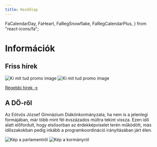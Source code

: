 ```yaml
---
title: Kezdőlap
---
```


  FaCalendarDay,
  FaHeart,
  FaRegSnowflake,
  FaRegCalendarPlus,
} from "react-icons/fa";

# Információk

## Friss hírek

<Cards>
  <ShowcaseCard title="KiMitTud?" href="/news/kmt">
    <img
      src="/kmt.png"
      alt="Ki mit tud promo image"
      style={{ aspectRatio: 12 / 7, objectFit: "cover" }}
    ></img>
  </ShowcaseCard>
  <ShowcaseCard
    title="Pulóver rendelés"
    href="https://pullowear.hu/termekkategoria/ejg/"
  >
    <img
      src="/kmt.png"
      alt="Ki mit tud promo image"
      style={{ aspectRatio: 12 / 7, objectFit: "cover" }}
    ></img>
  </ShowcaseCard>
</Cards>

[Régebbi hírek →](/news)

## A DÖ-ről

Az Eötvös József Gimnázium Diákönkormányzata, ha nem is a jelenlegi formájában, már több mint fél évszázados múltra tekint vissza. Ezen idő alatt előfordult, hogy elsősorban az érdekképviselet terén működött, más időszakokban pedig inkább a programkoordináció irányításában járt élen.

<Cards>
  <ShowcaseCard title="Tovább olvasom" href="/about">
    <img
      src="/parlament.jpg"
      alt="Kép a parlamentről"
      style={{ aspectRatio: 12 / 6, objectFit: "cover" }}
    ></img>
  </ShowcaseCard>
  <ShowcaseCard title="Kormány és t. tisztségviselők" href="/government">
    <img
      src="/kormany.jpeg"
      alt="Kép a kormányról"
      style={{ aspectRatio: 12 / 6, objectFit: "cover" }}
    ></img>
  </ShowcaseCard>
</Cards>
